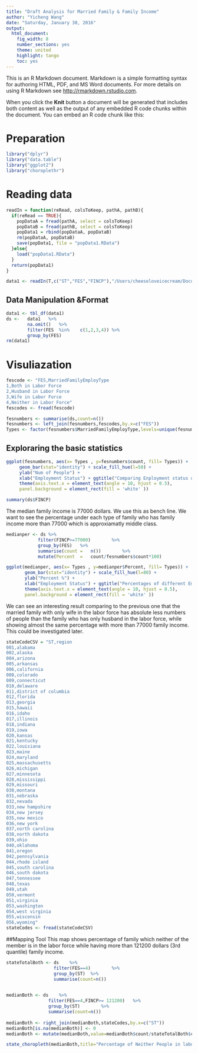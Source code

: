 ```yaml
---
title: "Draft Analysis for Married Family & Family Income"
author: "Yicheng Wang"
date: "Saturday, January 30, 2016"
output:
  html_document:
    fig_width: 8
    number_sections: yes
    theme: united
    highlight: tango
    toc: yes
---
```


This is an R Markdown document. Markdown is a simple formatting syntax for authoring HTML, PDF, and MS Word documents. For more details on using R Markdown see <http://rmarkdown.rstudio.com>.

When you click the **Knit** button a document will be generated that includes both content as well as the output of any embedded R code chunks within the document. You can embed an R code chunk like this:

# Preparation
````r
library("dplyr")
library("data.table")
library("ggplot2")
library("choroplethr")
````

# Reading data
````r
readIn = function(reRead, colsToKeep, pathA, pathB){
  if(reRead == TRUE){
    popDataA = fread(pathA, select = colsToKeep)
    popDataB = fread(pathB, select = colsToKeep)
    popData1 = rbind(popDataA, popDataB)
    rm(popDataA, popDataB)
    save(popData1, file = "popData1.RData")
  }else{
    load("popData1.RData")
  }
  return(popData1)
}

data1 <- readIn(T,c("ST","FES","FINCP"),"/Users/cheeseloveicecream/Documents/columbia/W4249/ss13husa.csv","/Users/cheeseloveicecream/Documents/columbia/W4249/ss13husb.csv")
````

## Data Manipulation &Format
````r
data1 <- tbl_df(data1)
ds <-   data1	%>%
		na.omit()	%>%
		filter(FES	%in%	c(1,2,3,4))	%>%
		group_by(FES)
rm(data1)
````

# Visuliazation
````r
fescode <- "FES,MarriedFamilyEmployType
1,Both in Labor Force
2,Husband in Labor Force
3,Wife in Labor Force
4,Neither in Labor Force"
fescodes <- fread(fescode)

fesnumbers <- summarise(ds,count=n())
fesnumbers <- left_join(fesnumbers,fescodes,by.x=c("FES"))
Types <- factor(fesnumbers$MarriedFamilyEmployType,levels=unique(fesnumbers$MarriedFamilyEmployType))
````
## Exploraring the basic statistics
````r
ggplot(fesnumbers, aes(x= Types , y=fesnumbers$count, fill= Types)) +                        
     geom_bar(stat="identity") + scale_fill_hue(l=50) +
     ylab("Num of People") + 
     xlab("Employment Status") + ggtitle("Comparing Enployment status of Married Family in the US") +
     theme(axis.text.x = element_text(angle = 10, hjust = 0.5),
     panel.background = element_rect(fill = 'white' ))
````
````r
summary(ds$FINCP)
````
The median family income is 77000 dollars. We use this as bench line. We want to see the percentage under each type of family who has family income more than 77000 which is approxiamatly middle class.
````r
medianper <- ds	%>%
			filter(FINCP>=77000)		%>%
			group_by(FES)	%>%
			summarise(count	=	n())		%>%
			mutate(Percent	=	count/fesnumbers$count*100)
````
````r
ggplot(medianper, aes(x= Types , y=medianper$Percent, fill= Types)) +                        
       geom_bar(stat="identity") + scale_fill_hue(l=80) +
       ylab("Percent %") + 
       xlab("Employment Status") + ggtitle("Percentages of different Employment Status")+
       theme(axis.text.x = element_text(angle = 10, hjust = 0.5),
       panel.background = element_rect(fill = 'white' ))
````
We can see an interesting result comparing to the previous one that the married family with only wife in the labor force has absolute less numbers of people than the family who has only husband in the labor force, while showing almost the same percentage with more than 77000 family income. This could be investigated later.
````r
stateCodeCSV = "ST,region
001,alabama
002,alaska
004,arizona
005,arkansas
006,california
008,colorado
009,connecticut
010,delaware
011,district of columbia
012,florida
013,georgia
015,hawaii
016,idaho
017,illinois
018,indiana
019,iowa
020,kansas
021,kentucky
022,louisiana
023,maine
024,maryland
025,massachusetts
026,michigan
027,minnesota
028,mississippi
029,missouri
030,montana
031,nebraska
032,nevada
033,new hampshire
034,new jersey
035,new mexico
036,new york
037,north carolina
038,north dakota
039,ohio
040,oklahoma
041,oregon
042,pennsylvania
044,rhode island
045,south carolina
046,south dakota
047,tennessee
048,texas
049,utah
050,vermont
051,virginia
053,washington
054,west virginia
055,wisconsin
056,wyoming"
stateCodes <- fread(stateCodeCSV)
````


##Mapping Tool
This map shows percentage of family which neither of the member is in the labor force while having more than 121200 dollars (3rd quantile) family income. 
````r

stateTotalBoth <- ds	%>%
				  filter(FES==4)		%>%
				  group_by(ST)	%>%
				  summarise(count=n())
				  

medianBoth <- ds	%>%
				filter(FES==4,FINCP>= 121200)	%>%
				group_by(ST)		%>%
				summarise(count=n())
								  
medianBoth <- right_join(medianBoth,stateCodes,by.x=c("ST"))
medianBoth[is.na(medianBoth)] <- 0
medianBoth <- mutate(medianBoth,value=medianBoth$count/stateTotalBoth$count*100)

state_choropleth(medianBoth,title="Percentage of Neither People in labor earning more than 121200",num_colors=3	)
````




